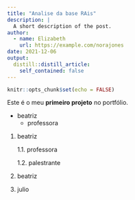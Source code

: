 ```yaml
---
title: "Analise da base RAis"
description: |
  A short description of the post.
author:
  - name: Elizabeth
    url: https://example.com/norajones
date: 2021-12-06
output:
  distill::distill_article:
    self_contained: false
---
```


```r
knitr::opts_chunk$set(echo = FALSE)
```

Este é o meu **primeiro projeto** no portfólio.


- beatriz
    - professora
    
1. beatriz

    1.1. professora
    
    1.2. palestrante
    
1. beatriz
1. julio
    
